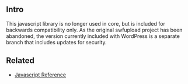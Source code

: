 {{Deprecated}}

==Intro==
This javascript library is no longer used in core, but is included for backwards compatibility only. As the original swfupload project has been abandoned, the version currently included with WordPress is a separate branch that includes updates for security.

==Related==

* [[Javascript Reference]]